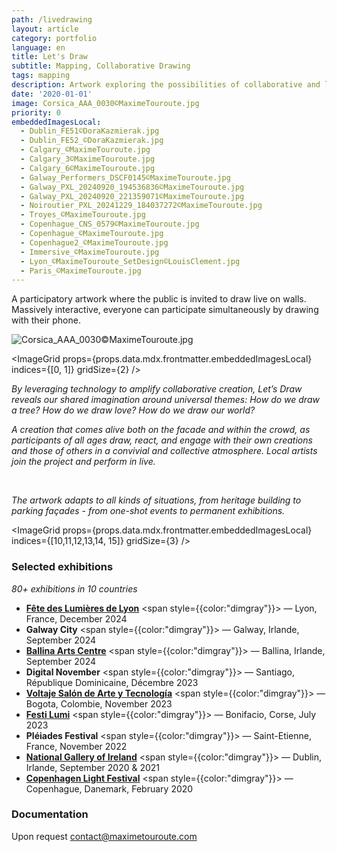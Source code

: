 ```yaml
---
path: /livedrawing
layout: article
category: portfolio
language: en
title: Let's Draw
subtitle: Mapping, Collaborative Drawing
tags: mapping
description: Artwork exploring the possibilities of collaborative and live drawing.
date: '2020-01-01'
image: Corsica_AAA_0030©MaximeTouroute.jpg
priority: 0
embeddedImagesLocal:
  - Dublin_FE51©DoraKazmierak.jpg
  - Dublin_FE52_©DoraKazmierak.jpg
  - Calgary_©MaximeTouroute.jpg
  - Calgary_3©MaximeTouroute.jpg
  - Calgary_6©MaximeTouroute.jpg
  - Galway_Performers_DSCF0145©MaximeTouroute.jpg
  - Galway_PXL_20240920_194536836©MaximeTouroute.jpg
  - Galway_PXL_20240920_221359071©MaximeTouroute.jpg
  - Noiroutier_PXL_20241229_184037272©MaximeTouroute.jpg
  - Troyes_©MaximeTouroute.jpg
  - Copenhague_CNS_0579©MaximeTouroute.jpg
  - Copenhague_©MaximeTouroute.jpg
  - Copenhague2_©MaximeTouroute.jpg
  - Immersive_©MaximeTouroute.jpg
  - Lyon_©MaximeTouroute_SetDesign©LouisClement.jpg
  - Paris_©MaximeTouroute.jpg
---
```


A participatory artwork where the public is invited to draw live on walls. Massively interactive, everyone can participate simultaneously by drawing with their phone.

![Corsica_AAA_0030©MaximeTouroute.jpg](Corsica_AAA_0030©MaximeTouroute.jpg)

<ImageGrid props={props.data.mdx.frontmatter.embeddedImagesLocal} indices={[0, 1]} gridSize={2} />

_By leveraging technology to amplify collaborative creation, Let’s Draw reveals our shared imagination around universal themes: How do we draw a tree? How do we draw love? How do we draw our world?_

<ImageGrid props={props.data.mdx.frontmatter.embeddedImagesLocal} indices={[2,3,4,5,6,7]} gridSize={3} />

_A creation that comes alive both on the facade and within the crowd, as participants of all ages draw, react, and engage with their own creations and those of others in a convivial and collective atmosphere.
Local artists join the project and perform in live._

<ResponsiveIframe
  src="https://youtube.com/embed/WCcYfjHkraQ"
  width="1920"
  height="1080"
/>
<br/>
<ResponsiveIframe src="https://player.vimeo.com/video/1042920262" width="1920" height="1080"/>



<ImageGrid props={props.data.mdx.frontmatter.embeddedImagesLocal} indices={[8,9]}  gridSize={2} />

_The artwork adapts to all kinds of situations, from heritage building to parking façades - from one-shot events to permanent exhibitions._

<ImageGrid props={props.data.mdx.frontmatter.embeddedImagesLocal} indices={[10,11,12,13,14, 15]}  gridSize={3} />



### Selected exhibitions
_80+ exhibitions in 10 countries_
- **[Fête des Lumières de Lyon](//www.fetedeslumieres.lyon.fr/fr)** <span style={{color:"dimgray"}}> — Lyon, France, December 2024</span>
- **Galway City** <span style={{color:"dimgray"}}> — Galway, Irlande, September 2024</span>
- **[Ballina Arts Centre](//ballinaartscentre.com/)** <span style={{color:"dimgray"}}> — Ballina, Irlande, September 2024</span>
- **Digital November** <span style={{color:"dimgray"}}> — Santiago, République Dominicaine, Décembre 2023</span>
- **[Voltaje Salón de Arte y Tecnología](//voltaje.co/)** <span style={{color:"dimgray"}}> — Bogota, Colombie, November 2023</span>
- **[Festi Lumi](//www.festilumi.fr/)** <span style={{color:"dimgray"}}> — Bonifacio, Corse, July 2023</span>
- **Pléiades Festival** <span style={{color:"dimgray"}}> — Saint-Etienne, France, November 2022</span>
- **[National Gallery of Ireland](//www.nationalgallery.ie/)** <span style={{color:"dimgray"}}> — Dublin, Irlande, September 2020 & 2021</span>
- **[Copenhagen Light Festival](//copenhagenlightfestival.org/en/)** <span style={{color:"dimgray"}}> — Copenhague, Danemark, February 2020</span>

### Documentation
Upon request [contact@maximetouroute.com](mailto:ontact@maximetouroute.com)